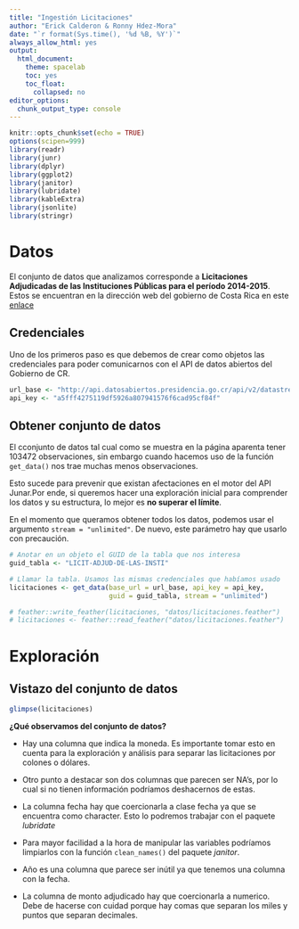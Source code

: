 ```yaml
---
title: "Ingestión Licitaciones"
author: "Erick Calderon & Ronny Hdez-Mora"
date: "`r format(Sys.time(), '%d %B, %Y')`"
always_allow_html: yes
output:
  html_document:
    theme: spacelab
    toc: yes
    toc_float:
      collapsed: no
editor_options:
  chunk_output_type: console
---
```


```r
knitr::opts_chunk$set(echo = TRUE)
options(scipen=999)
library(readr)
library(junr)
library(dplyr)
library(ggplot2)
library(janitor)
library(lubridate)
library(kableExtra)
library(jsonlite)
library(stringr)
```

# **Datos**

El conjunto de datos que analizamos corresponde a **Licitaciones Adjudicadas de las Instituciones Públicas para el período 2014-2015**. Estos se encuentran en la
dirección web del gobierno de Costa Rica en este [enlace](http://datosabiertos.presidencia.go.cr/dataviews/112440/licitaciones-adjudicadas-de-las-instituciones-publicas-para-el-periodo-2014-2015/)

## **Credenciales**
Uno de los primeros paso es que debemos de crear como objetos las credenciales
para poder comunicarnos con el API de datos abiertos del Gobierno de CR.
```r
url_base <- "http://api.datosabiertos.presidencia.go.cr/api/v2/datastreams/"
api_key <- "a5fff4275119df5926a807941576f6cad95cf84f"
```

## **Obtener conjunto de datos**

El cconjunto de datos tal cual como se muestra en la página aparenta tener
103472 observaciones, sin embargo cuando hacemos uso de la función `get_data()`
nos trae muchas menos observaciones.

Esto sucede para prevenir que existan afectaciones en el motor del API Junar.Por
ende, si queremos hacer una exploración inicial para comprender los datos y su
estructura, lo mejor es **no superar el límite**.

En el momento que queramos obtener todos los datos, podemos usar el argumento
`stream = "unlimited"`. De  nuevo, este parámetro hay que usarlo con precaución.

```r
# Anotar en un objeto el GUID de la tabla que nos interesa
guid_tabla <- "LICIT-ADJUD-DE-LAS-INSTI"

# Llamar la tabla. Usamos las mismas credenciales que habíamos usado
licitaciones <- get_data(base_url = url_base, api_key = api_key,
                         guid = guid_tabla, stream = "unlimited")
```


```r
# feather::write_feather(licitaciones, "datos/licitaciones.feather")
# licitaciones <- feather::read_feather("datos/licitaciones.feather")
```

# Exploración

## **Vistazo del conjunto de datos**
```r
glimpse(licitaciones)
```

**¿Qué observamos del conjunto de datos?**

- Hay una columna que indica la moneda. Es importante tomar esto en cuenta para la exploración y análisis  para separar las licitaciones por colones o dólares.

- Otro punto a destacar son dos columnas que parecen ser NA's, por lo cual si no
tienen información podríamos deshacernos de estas.

- La columna fecha hay que coercionarla a clase fecha ya que se encuentra como 
character. Esto lo podremos trabajar con el paquete _lubridate_

- Para mayor facilidad a la hora de manipular las variables podríamos limpiarlos
con la función `clean_names()` del paquete _janitor_.

- Año es una columna que parece ser inútil ya que tenemos una columna con la fecha.

- La columna de monto adjudicado hay que coercionarla a numerico. Debe de hacerse
con cuidad porque hay comas que separan los miles y puntos que separan decimales.

## 






